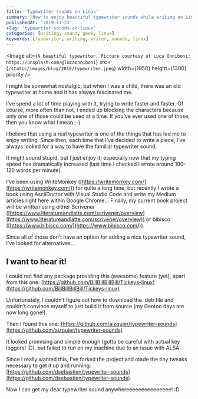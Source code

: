 ```yaml
---
title: 'Typewriter sounds on Linux'
summary: 'How to enjoy beautiful typewriter sounds while writing on Linux'
publishedAt: '2019-11-23'
slug: 'typewriter-sounds-on-linux'
categories: [writing, sound, geek, linux]
keywords: [typewriter, writing, writer, sounds, linux]
---
```


<Image
  alt={`A beautiful typewriter. Picture courtesy of Luca Onniboni: https://unsplash.com/@lucaonniboni`}
  src={`/static/images/blog/2019/typewriter.jpeg`}
  width={1950}
  height={1300}
  priority
/>

I might be somewhat nostalgic, but when I was a child, there was an old typewriter at home and it has always fascinated me.

I’ve spend a lot of time playing with it, trying to write faster and faster. Of course, more often than not, I ended up blocking the characters because only one of those could be used at a time. If you’ve ever used one of those, then you know what I mean ;-)

I believe that using a real typewriter is one of the things that has led me to enjoy writing. Since then, each time that I’ve decided to write a piece, I’ve always looked for a way to have the familiar typewriter sound.

It might sound stupid, but I just enjoy it; especially now that my typing speed has dramatically increased (last time I checked I wrote around 100–120 words per minute).

I’ve been using WriteMonkey ([https://writemonkey.com/](https://writemonkey.com/)) for quite a long time, but recently I wrote a book using AsciiDoctor with Visual Studio Code and write my Medium articles right here within Google Chrome… Finally, my current book project will be written using either Scrivener ([https://www.literatureandlatte.com/scrivener/overview](https://www.literatureandlatte.com/scrivener/overview)) or bibisco ([https://www.bibisco.com/](https://www.bibisco.com/)).

Since all of those don’t have an option for adding a nice typewriter sound, I’ve looked for alternatives…

## I want to hear it!

I could not find any package providing this (awesome) feature (yet), apart from this one: [https://github.com/BillBillBillBill/Tickeys-linux](https://github.com/BillBillBillBill/Tickeys-linux)

Unfortunately, I couldn’t figure out how to download the .deb file and couldn’t convince myself to just build it from source (my Gentoo days are now long gone!).

Then I found this one: [https://github.com/aizquier/typewriter-sounds](https://github.com/aizquier/typewriter-sounds)

It looked promising and simple enough (gotta be careful with actual key loggers! :D), but failed to run on my machine due to an issue with ALSA.

Since I really wanted this, I’ve forked the project and made the tiny tweaks necessary to get it up and running: [https://github.com/dsebastien/typewriter-sounds](https://github.com/dsebastien/typewriter-sounds)

Now I can get my dear typewriter sound anywhereeeeeeeeeeeeeee! :D

<BlogPostSignature />
